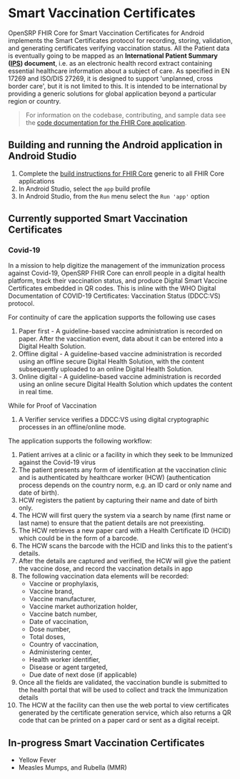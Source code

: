 # Smart Vaccination Certificates

OpenSRP FHIR Core for Smart Vaccination Certificates for Android implements the Smart Certificates protocol for recording, storing, validation, and generating certificates verifying vaccination status. All the Patient data is eventually going to be mapped as an  **International Patient Summary ([IPS](https://worldhealthorganization.github.io/ddcc/StructureDefinition-Patient-pre-uv-ips.html)) document**, i.e. as an electronic health record extract containing essential healthcare information about a subject of care. As specified in EN 17269 and ISO/DIS 27269, it is designed to support 'unplanned, cross border care', but it is not limited to this. It is intended to be international by providing a generic solutions for global application beyond a particular region or country.

> For information on the codebase, contributing, and sample data see the [code documentation for the FHIR Core application](https://docs.google.com/drawings/d/1Fg2YeealVMRrRY9tls0BHhF01dScqgfaH280O7l_r9U/edit).

## Building and running the Android application in Android Studio

1. Complete the [build instructions for FHIR Core](https://github.com/opensrp/fhircore/tree/main/android) generic to all FHIR Core applications
2. In Android Studio, select the `app` build profile
3. In Android Studio, from the `Run` menu select the `Run 'app'` option

## Currently supported Smart Vaccination Certificates

### Covid-19

In a mission to help digitize the management of the immunization process against Covid-19, OpenSRP FHIR Core can enroll people in a digital health platform, track their vaccination status, and produce Digital Smart Vaccine Certificates embedded in QR codes. This is inline with the WHO Digital Documentation of COVID-19 Certificates: Vaccination Status (DDCC:VS) protocol.

For continuity of care the application supports the following use cases

1. Paper first - A guideline-based vaccine administration is recorded on paper. After the vaccination event, data about it can be entered into a Digital Health Solution.
1. Offline digital - A guideline-based vaccine administration is recorded using an offline secure Digital Health Solution, with the content subsequently uploaded to an online Digital Health Solution.
1. Online digital - A guideline-based vaccine administration is recorded using an online secure Digital Health Solution which updates the content in real time.

While for Proof of Vaccination
1. A Verifier service verifies a DDCC:VS using digital cryptographic processes in an offline/online mode.

The application supports the following workflow:

1. Patient arrives at a clinic or a facility in which they seek to be Immunized against the Covid-19 virus
1.  The patient presents any form of identification at the vaccination clinic and is authenticated by healthcare worker (HCW) (authentication process depends on the country norm, e.g. an ID card or only name and date of birth).
1. HCW registers the patient by capturing their name and date of birth only.
1. The HCW will first query the system via a search by name (first name or last name) to ensure that the patient details are not preexisting.
1. The HCW retrieves a new paper card with a Health Certificate ID (HCID) which could be in the form of a barcode.
1. The HCW scans the barcode with the HCID and links this to the patient's details.
1. After the details are captured and verified, the HCW will give the patient the  vaccine dose, and record the vaccination details in app
1. The following vaccination data elements will be recorded:
    - Vaccine or prophylaxis,
    - Vaccine brand,
    - Vaccine manufacturer,
    - Vaccine market authorization holder,
    - Vaccine batch number,
    - Date of vaccination,
    - Dose number,
    - Total doses,
    - Country of vaccination,
    - Administering center,
    - Health worker identifier,
    - Disease or agent targeted,
    - Due date of next dose (if applicable)
1. Once all the fields are validated, the vaccination bundle is submitted to the health portal that will be used to collect and track the Immunization details
1.  The HCW at the facility can then use the web portal to view certificates generated by the certificate generation service, which also returns a QR code that can be printed on a paper card or sent as a digital receipt.

## In-progress Smart Vaccination Certificates

- Yellow Fever
- Measles Mumps, and Rubella (MMR)
